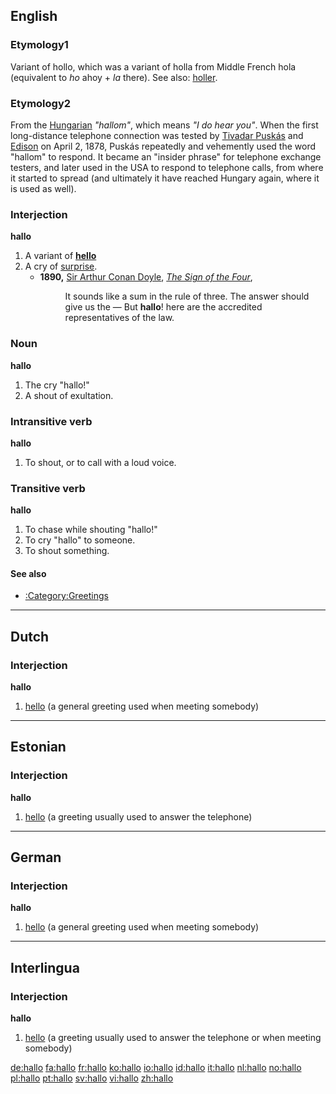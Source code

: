 ==English==

===Etymology1===
Variant of hollo, which was a variant of holla from Middle French hola (equivalent to ''ho'' ahoy + ''la'' there).
See also: [[holler]].

===Etymology2===
From the [[Hungarian]] ''"hallom"'', which means ''"I do hear you"''. When the first long-distance telephone connection was tested by [[w:Tivadar Puskás|Tivadar Puskás]] and [[w:Thomas Alva Edison|Edison]] on April 2, 1878, Puskás repeatedly and vehemently used the word "hallom" to respond. It became an "insider phrase" for telephone exchange testers, and later used in the USA to respond to telephone calls, from where it started to spread (and ultimately it have reached Hungary again, where it is used as well).

===Interjection===
'''hallo'''

# A variant of '''[[hello]]'''
# A cry of [[surprise]].
#* '''1890,''' [[w:Sir Arthur Conan Doyle|Sir Arthur Conan Doyle]], ''[[s:The Sign of the Four|The Sign of the Four]]'', 
#*: It sounds like a sum in the rule of three. The answer should give us the — But '''hallo'''! here are the accredited representatives of the law.

===Noun===
'''hallo'''

# The cry "hallo!"
# A shout of exultation.

===Intransitive verb===
'''hallo'''
# To shout, or to call with a loud voice.

===Transitive verb===
'''hallo'''
# To chase while shouting "hallo!"
# To cry "hallo" to someone.
# To shout something.

====See also====
*[[:Category:Greetings]]


----

==Dutch==

===Interjection===
'''hallo'''

#[[hello]] (a general greeting used when meeting somebody)


----

==Estonian==
===Interjection===
'''hallo'''

#[[hello]] (a greeting usually used to answer the telephone)


----

==German==

===Interjection===
'''hallo'''

#[[hello]] (a general greeting used when meeting somebody)


----

==Interlingua==

===Interjection===
'''hallo'''

#[[hello]] (a greeting usually used to answer the telephone or when meeting somebody)

[[de:hallo]]
[[fa:hallo]]
[[fr:hallo]]
[[ko:hallo]]
[[io:hallo]]
[[id:hallo]]
[[it:hallo]]
[[nl:hallo]]
[[no:hallo]]
[[pl:hallo]]
[[pt:hallo]]
[[sv:hallo]]
[[vi:hallo]]
[[zh:hallo]]